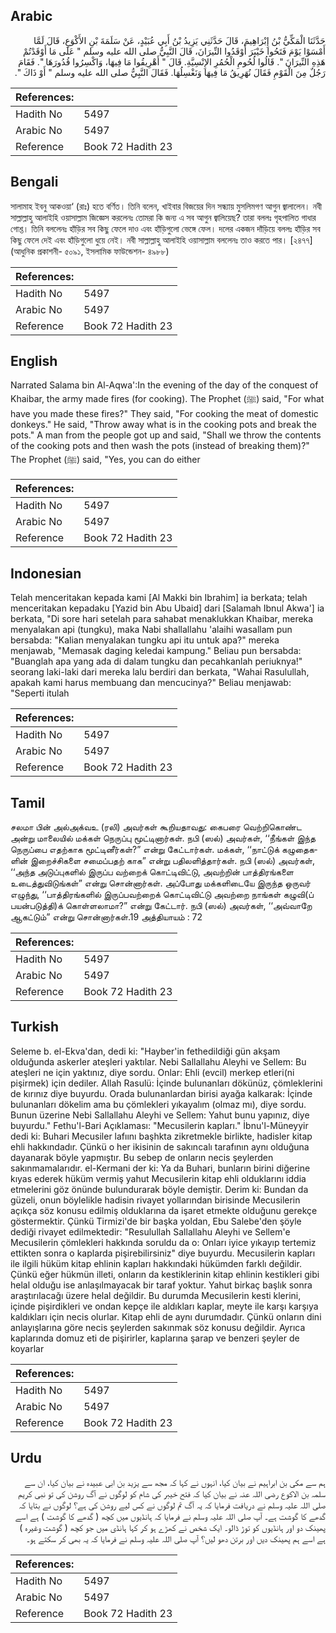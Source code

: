 ## Arabic


<div dir="rtl" lang="ar" style={{fontSize:'larger',backgroundColor:'#f8f9fa',padding:20}}>
حَدَّثَنَا الْمَكِّيُّ بْنُ إِبْرَاهِيمَ، قَالَ حَدَّثَنِي يَزِيدُ بْنُ أَبِي عُبَيْدٍ، عَنْ سَلَمَةَ بْنِ الأَكْوَعِ، قَالَ لَمَّا أَمْسَوْا يَوْمَ فَتَحُوا خَيْبَرَ أَوْقَدُوا النِّيرَانَ، قَالَ النَّبِيُّ صلى الله عليه وسلم ‏"‏ عَلَى مَا أَوْقَدْتُمْ هَذِهِ النِّيرَانَ ‏"‏‏.‏ قَالُوا لُحُومِ الْحُمُرِ الإِنْسِيَّةِ‏.‏ قَالَ ‏"‏ أَهْرِيقُوا مَا فِيهَا، وَاكْسِرُوا قُدُورَهَا ‏"‏‏.‏ فَقَامَ رَجُلٌ مِنَ الْقَوْمِ فَقَالَ نُهَرِيقُ مَا فِيهَا وَنَغْسِلُهَا‏.‏ فَقَالَ النَّبِيُّ صلى الله عليه وسلم ‏"‏ أَوْ ذَاكَ ‏"‏‏.‏
</div>
<div style={{backgroundColor:'#f8f9fa',padding:20, marginBottom: 10}}><table> <thead> <tr> <th>References:</th> <th></th> </tr> </thead> <tbody><tr><td>Hadith No</td><td>5497</td></tr><tr><td>Arabic No</td><td>5497</td></tr><tr><td>Reference</td><td>Book 72 Hadith 23</td></tr></tbody></table></div>

## Bengali


<div dir="ltr" lang="bn" style={{fontSize:'larger',backgroundColor:'#f8f9fa',padding:20}}>
সালামাহ ইবনু আকওয়া‘ (রাঃ) হতে বর্ণিত। তিনি বলেন, খাইবার বিজয়ের দিন সন্ধ্যায় মুসলিমগণ আগুন জ্বালালেন। নবী সাল্লাল্লাহু আলাইহি ওয়াসাল্লাম জিজ্ঞেস করলেনঃ তোমরা কি জন্য এ সব আগুন জ্বালিয়েছ? তারা বললঃ গৃহপালিত গাধার গোশ্ত। তিনি বললেনঃ হাঁড়ির সব কিছু ফেলে দাও এবং হাঁড়িগুলো ভেঙ্গে ফেল। দলের একজন দাঁড়িয়ে বললঃ হাঁড়ির সব কিছু ফেলে দেই এবং হাঁড়িগুলো ধুয়ে নেই। নবী সাল্লাল্লাহু আলাইহি ওয়াসাল্লাম বললেনঃ তাও করতে পার। [২৪৭৭] (আধুনিক প্রকাশনী- ৫০৯১, ইসলামিক ফাউন্ডেশন- ৪৯৮৮)
</div>
<div style={{backgroundColor:'#f8f9fa',padding:20, marginBottom: 10}}><table> <thead> <tr> <th>References:</th> <th></th> </tr> </thead> <tbody><tr><td>Hadith No</td><td>5497</td></tr><tr><td>Arabic No</td><td>5497</td></tr><tr><td>Reference</td><td>Book 72 Hadith 23</td></tr></tbody></table></div>

## English


<div dir="ltr" lang="en" style={{fontSize:'larger',backgroundColor:'#f8f9fa',padding:20}}>
Narrated Salama bin Al-Aqwa':In the evening of the day of the conquest of Khaibar, the army made fires (for cooking). The Prophet (ﷺ) said, "For what have you made these fires?" They said, "For cooking the meat of domestic donkeys." He said, "Throw away what is in the cooking pots and break the pots." A man from the people got up and said, "Shall we throw the contents of the cooking pots and then wash the pots (instead of breaking them)?" The Prophet (ﷺ) said, "Yes, you can do either
</div>
<div style={{backgroundColor:'#f8f9fa',padding:20, marginBottom: 10}}><table> <thead> <tr> <th>References:</th> <th></th> </tr> </thead> <tbody><tr><td>Hadith No</td><td>5497</td></tr><tr><td>Arabic No</td><td>5497</td></tr><tr><td>Reference</td><td>Book 72 Hadith 23</td></tr></tbody></table></div>

## Indonesian


<div dir="ltr" lang="id" style={{fontSize:'larger',backgroundColor:'#f8f9fa',padding:20}}>
Telah menceritakan kepada kami [Al Makki bin Ibrahim] ia berkata; telah menceritakan kepadaku [Yazid bin Abu Ubaid] dari [Salamah Ibnul Akwa'] ia berkata, "Di sore hari setelah para sahabat menaklukkan Khaibar, mereka menyalakan api (tungku), maka Nabi shallallahu 'alaihi wasallam pun bersabda: "Kalian menyalakan tungku api itu untuk apa?" mereka menjawab, "Memasak daging keledai kampung." Beliau pun bersabda: "Buanglah apa yang ada di dalam tungku dan pecahkanlah periuknya!" seorang laki-laki dari mereka lalu berdiri dan berkata, "Wahai Rasulullah, apakah kami harus membuang dan mencucinya?" Beliau menjawab: "Seperti itulah
</div>
<div style={{backgroundColor:'#f8f9fa',padding:20, marginBottom: 10}}><table> <thead> <tr> <th>References:</th> <th></th> </tr> </thead> <tbody><tr><td>Hadith No</td><td>5497</td></tr><tr><td>Arabic No</td><td>5497</td></tr><tr><td>Reference</td><td>Book 72 Hadith 23</td></tr></tbody></table></div>

## Tamil


<div dir="ltr" lang="ta" style={{fontSize:'larger',backgroundColor:'#f8f9fa',padding:20}}>
சலமா பின் அல்அக்வஉ (ரலி) அவர்கள் கூறியதாவது: கைபரை வெற்றிகொண்ட அன்று மாலையில் மக்கள் நெருப்பு மூட்டினார்கள். நபி (ஸல்) அவர்கள், ‘‘நீங்கள் இந்த நெருப்பை எதற்காக மூட்டினீர்கள்?” என்று கேட்டார்கள். மக்கள், ‘‘நாட்டுக் கழுதைகளின் இறைச்சிகளை சமைப்பதற் காக” என்று பதிலளித்தார்கள். நபி (ஸல்) அவர்கள், ‘‘அந்த அடுப்புகளில் இருப்ப வற்றைக் கொட்டிவிட்டு, அவற்றின் பாத்திரங்களை உடைத்துவிடுங்கள்” என்று சொன்னார்கள். அப்போது மக்களிடையே இருந்த ஒருவர் எழுந்து, ‘‘பாத்திரங்களில் இருப்பவற்றைக் கொட்டிவிட்டு அவற்றை நாங்கள் கழுவி(ப் பயன்படுத்தி)க் கொள்ளலாமா?” என்று கேட்டார். நபி (ஸல்) அவர்கள், ‘‘அவ்வாறே ஆகட்டும்” என்று சொன்னார்கள்.19 அத்தியாயம் : 72
</div>
<div style={{backgroundColor:'#f8f9fa',padding:20, marginBottom: 10}}><table> <thead> <tr> <th>References:</th> <th></th> </tr> </thead> <tbody><tr><td>Hadith No</td><td>5497</td></tr><tr><td>Arabic No</td><td>5497</td></tr><tr><td>Reference</td><td>Book 72 Hadith 23</td></tr></tbody></table></div>

## Turkish


<div dir="ltr" lang="tr" style={{fontSize:'larger',backgroundColor:'#f8f9fa',padding:20}}>
Seleme b. el-Ekva'dan, dedi ki: "Hayber'in fethedildiği gün akşam olduğunda askerler ateşleri yaktılar. Nebi Sallallahu Aleyhi ve Sellem: Bu ateşleri ne için yaktınız, diye sordu. Onlar: Ehli (evcil) merkep etleri(ni pişirmek) için dediler. Allah Rasulü: İçinde bulunanları dökünüz, çömleklerini de kırınız diye buyurdu. Orada bulunanlardan birisi ayağa kalkarak: İçinde bulunanları dökelim ama bu çömlekleri yıkayalım (olmaz mı), diye sordu. Bunun üzerine Nebi Sallallahu Aleyhi ve Sellem: Yahut bunu yapınız, diye buyurdu." Fethu'l-Bari Açıklaması: "Mecusilerin kapları." İbnu'l-Müneyyir dedi ki: Buhari Mecusiler lafıını başhkta zikretmekle birlikte, hadisler kitap ehli hakkındadır. Çünkü o her ikisinin de sakıncalı tarafının aynı olduğuna dayanarak böyle yapmıştır. Bu sebep de onların necis şeylerden sakınmamalarıdır. el-Kermani der ki: Ya da Buhari, bunların birini diğerine kıyas ederek hüküm vermiş yahut Mecusilerin kitap ehli olduklarını iddia etmelerini göz önünde bulundurarak böyle demiştir. Derim ki: Bundan da güzeli, onun böylelikle hadisin rivayet yollarından birisinde Mecusilerin açıkça söz konusu edilmiş olduklarına da işaret etmekte olduğunu gerekçe göstermektir. Çünkü Tirmizi'de bir başka yoldan, Ebu Salebe'den şöyle dediği rivayet edilmektedir: "Resulullah Sallallahu Aleyhi ve Sellem'e Mecusilerin çömlekleri hakkında soruldu da o: Onları iyice yıkayıp tertemiz ettikten sonra o kaplarda pişirebilirsiniz" diye buyurdu. Mecusilerin kapları ile ilgili hüküm kitap ehlinin kapları hakkındaki hükümden farklı değildir. Çünkü eğer hükmün illeti, onların da kestiklerinin kitap ehlinin kestikleri gibi helal olduğu ise anlaşılmayacak bir taraf yoktur. Yahut birkaç başlık sonra araştırılacağı üzere helal değildir. Bu durumda Mecusilerin kesti klerini, içinde pişirdikleri ve ondan kepçe ile aldıkları kaplar, meyte ile karşı karşıya kaldıkları için necis olurlar. Kitap ehli de aynı durumdadır. Çünkü onların dini anlayışlarına göre necis şeylerden sakınmak söz konusu değildir. Ayrıca kaplarında domuz eti de pişirirler, kaplarına şarap ve benzeri şeyler de koyarlar
</div>
<div style={{backgroundColor:'#f8f9fa',padding:20, marginBottom: 10}}><table> <thead> <tr> <th>References:</th> <th></th> </tr> </thead> <tbody><tr><td>Hadith No</td><td>5497</td></tr><tr><td>Arabic No</td><td>5497</td></tr><tr><td>Reference</td><td>Book 72 Hadith 23</td></tr></tbody></table></div>

## Urdu


<div dir="rtl" lang="ur" style={{fontSize:'larger',backgroundColor:'#f8f9fa',padding:20}}>
ہم سے مکی بن ابراہیم نے بیان کیا، انہوں نے کہا کہ مجھ سے یزید بن ابی عبیدہ نے بیان کیا، ان سے سلمہ بن الاکوع رضی اللہ عنہ نے بیان کیا کہ فتح خیبر کی شام کو لوگوں نے آگ روشن کی تو نبی کریم صلی اللہ علیہ وسلم نے دریافت فرمایا کہ یہ آگ تم لوگوں نے کس لیے روشن کی ہے؟ لوگوں نے بتایا کہ گدھے کا گوشت ہے۔ آپ صلی اللہ علیہ وسلم نے فرمایا کہ ہانڈیوں میں کچھ ( گدھے کا گوشت ) ہے اسے پھینک دو اور ہانڈیوں کو توڑ ڈالو۔ ایک شخص نے کھڑے ہو کر کہا ہانڈی میں جو کچھ ( گوشت وغیرہ ) ہے اسے ہم پھینک دیں اور برتن دھو لیں؟ آپ صلی اللہ علیہ وسلم نے فرمایا کہ یہ بھی کر سکتے ہو۔
</div>
<div style={{backgroundColor:'#f8f9fa',padding:20, marginBottom: 10}}><table> <thead> <tr> <th>References:</th> <th></th> </tr> </thead> <tbody><tr><td>Hadith No</td><td>5497</td></tr><tr><td>Arabic No</td><td>5497</td></tr><tr><td>Reference</td><td>Book 72 Hadith 23</td></tr></tbody></table></div>